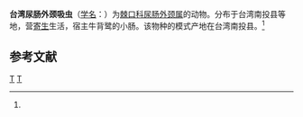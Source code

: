 {{Speciesbox
| taxon = Uroproctepisthmium taiwanense
| binomial_authority = (Fischthal et Kuntz, 1976)<ref name='id10115'>{{cite web| url =http://www.bioinfo.cn/db05/BjdwSpecies.php?action=view&id=10115| title =台湾尿肠外颈吸虫| work =《中国动物物种编目数据库》| publisher =中国科学院微生物研究所| author =中国科学院动物研究所| accessdate =2009-04-16| deadurl =yes| archiveurl =https://web.archive.org/web/20160305055943/http://www.bioinfo.cn/db05/BjdwSpecies.php?action=view&id=10115| archivedate =2016-03-05}}</ref>
}}

'''台湾尿肠外颈吸虫'''（[[学名|学名]]：{{lang|la|''Uroproctepisthmium taiwanense''}}）为[[棘口科|棘口科]][[尿肠外颈属|尿肠外颈属]]的动物。分布于台湾南投县等地，营[[寄生|寄生]]生活，宿主牛背鹭的小肠。该物种的模式产地在台湾南投县。<ref name='id10115'/>

== 参考文献 ==
{{reflist}}

{{吸虫小作品}}

{{taxonbar}}
[[Category:_1976年描述的动物|T]]
[[Category:尿肠外颈属|T]]